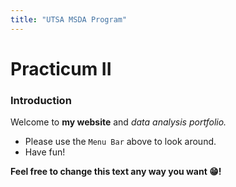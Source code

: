 ```yaml
---
title: "UTSA MSDA Program"
---
```


# Practicum II 

### Introduction 

Welcome to **my website** and _data analysis portfolio._ 


* Please use the `Menu Bar` above to look around.
* Have fun!

**Feel free to change this text any way you want 😁!**